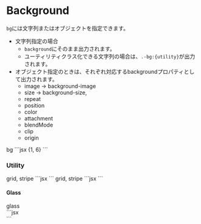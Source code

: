 
# Background

`bg`には文字列またはオブジェクトを指定できます。

- 文字列指定の場合
	- `background`にそのまま出力されます。
	- ユーティリティクラス化できる文字列の場合は、`.-bg:{utility}`が出力されます。
- オブジェクト指定のときは、それぞれ対応するbackgroundプロパティとして出力されます。
	- image → background-image
	- size → background-size,
	- repeat
	- position
	- color
	- attachment
	- blendMode
	- clip
	- origin

<Demo>
	<Demo.Title>bg</Demo.Title>
	<Demo.Preview resize p={20}>
		<Frame aspect='16/9' bg="url(/img/demo-img.jpeg) center / 50%">
			<Layer bgc="white:50%" position="center" size="contain" w="40rem" p="box">
				<DammyText />
			</Layer>
		</Frame>
		<Frame aspect='16/9' bg={{image: 'url(/img/demo-img.jpeg)', size: '50%', position: 'center'}}>
			<Layer bgc="white:50%" position="center" size="contain" w="40rem" p="box">
				<DammyText />
			</Layer>
		</Frame>
	</Demo.Preview>
	<Demo.Code>
		```jsx {1, 6}
		<Frame aspect='16/9' bg="url(/img/demo-img.jpeg) center / 50%">
			<Layer bgc="white:50%" position="center" size="contain" w="40rem" p="box">
				<DammyText />
			</Layer>
		</Frame>
		<Frame aspect='16/9' bg={{image: 'url(/img/demo-img.jpeg)', size: '50%', position: 'center'}}>
			<Layer bgc="white:50%" position="center" size="contain" w="40rem" p="box">
				<DammyText />
			</Layer>
		</Frame>
		```
	</Demo.Code>
</Demo>



### Utility

<Demo>
	<Demo.Title>grid, stripe</Demo.Title>
	<Demo.Preview resize nogrid p={20}>
		<Box bg='grid' p='box:l'>
			<DammyText />
		</Box>
		<Box bg='stripe' p='box:l'>
			<DammyText />
		</Box>
	</Demo.Preview>
	<Demo.Code>
		```jsx
		<Box bg='grid' p='box:l'>
			<DammyText />
		</Box>
		<Box bg='stripe' p='box:l'>
			<DammyText />
		</Box>
		```
	</Demo.Code>
</Demo>



<Demo>
	<Demo.Title>grid, stripe</Demo.Title>
	<Demo.Preview resize nogrid p={20}>
		<Box bg='grid' p='box:l' bgc='black:10%'>
			<DammyText />
		</Box>
		<Box bg='stripe' p='box:l' bgc='blue:10%'>
			<DammyText />
		</Box>
	</Demo.Preview>
	<Demo.Code>
		```jsx
		<Box bg='grid' p='box:l' bgc='black:10%'>
			<DammyText />
		</Box>
		<Box bg='stripe' p='box:l' bgc='blue:10%'>
			<DammyText />
		</Box>
		```
	</Demo.Code>
</Demo>



#### Glass

<Demo>
	<Demo.Title>glass</Demo.Title>
	<Demo.Preview resize p={20}>
		<Frame aspect='16/9'>
			<Media
				src='https://images.unsplash.com/photo-1483728642387-6c3bdd6c93e5?ixlib=rb-4.0.3&ixid=M3wxMjA3fDB8MHxwaG90by1wYWdlfHx8fGVufDB8fHx8fA%3D%3D&auto=format&fit=crop&w=2076&q=80'
				alt='' width='960' height='640'
			/>
			<Layer p={20} inset={0}>
				<Center p='box' size='cover' bg='glass' c='white' radius={2} shadow={2}>
					<DammyText />
				</Center>
			</Layer>
		</Frame>
		<Frame aspect='16/9'>
			<Media
				src='https://images.unsplash.com/photo-1501949997128-2fdb9f6428f1?ixlib=rb-4.0.3&ixid=M3wxMjA3fDB8MHxwaG90by1wYWdlfHx8fGVufDB8fHx8fA%3D%3D&auto=format&fit=crop&w=2670&q=80'
				alt='' width='960' height='640'
			/>
			<Layer p={20} inset={0}>
				<Center p='box' size='cover' bg='glass' c='black' radius={5} shadow={4}>
					<DammyText />
				</Center>
			</Layer>
		</Frame>
	</Demo.Preview>
	<Demo.Code>
		```jsx
		<Frame aspect='16/9'>
			<Media
				src='https://images.unsplash.com/photo-1483728642387-6c3bdd6c93e5?ixlib=rb-4.0.3&ixid=M3wxMjA3fDB8MHxwaG90by1wYWdlfHx8fGVufDB8fHx8fA%3D%3D&auto=format&fit=crop&w=2076&q=80'
				alt='' width='960' height='640'
			/>
			<Layer p={20} bg='glass' inset={0}>
				<Center p='box' size='cover' bg='glass' c='white' radius={2} shadow={2}>
					<DammyText />
				</Center>
			</Layer>
		</Frame>
		<Frame aspect='16/9'>
			<Media
				src='https://images.unsplash.com/photo-1501949997128-2fdb9f6428f1?ixlib=rb-4.0.3&ixid=M3wxMjA3fDB8MHxwaG90by1wYWdlfHx8fGVufDB8fHx8fA%3D%3D&auto=format&fit=crop&w=2670&q=80'
				alt='' width='960' height='640'
			/>
			<Layer p={20} inset={0}>
				<Center p='box' size='cover' bg='glass' c='black' radius={5} shadow={4}>
					<DammyText />
				</Center>
			</Layer>
		</Frame>
		```
	</Demo.Code>
</Demo>
